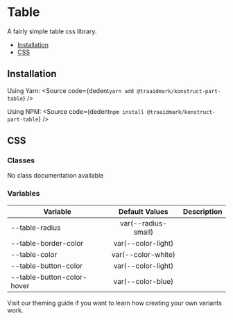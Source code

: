 
# Table

A fairly simple table css library.

- [Installation](#installation)
- [CSS](#css)

## Installation

Using Yarn:
<Source
  code={dedent`
    yarn add @traaidmark/konstruct-part-table
  `}
/>

Using NPM:
<Source
  code={dedent`
    npm install @traaidmark/konstruct-part-table
  `}
/>

## CSS

### Classes

No class documentation available

### Variables

| Variable                   | Default Values         | Description           |
| -------------------------- |:----------------------:|:-------------:|
| --table-radius             | var(--radius-small)
| --table-border-color       | var(--color-light)
| --table-color              | var(--color-white)
| --table-button-color       | var(--color-light)
| --table-button-color-hover | var(--color-blue)

Visit our theming guide if you want to learn how creating your own variants work.


